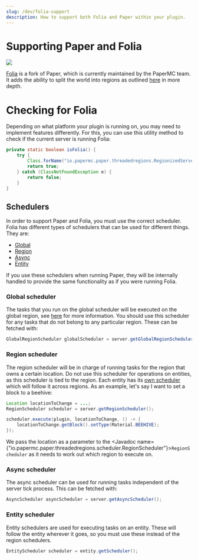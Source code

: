 ---
slug: /dev/folia-support
description: How to support both Folia and Paper within your plugin.
---

# Supporting Paper and Folia

![](/img/folia.png)

[Folia](https://github.com/PaperMC/Folia) is a fork of Paper, which is currently maintained by the PaperMC team. 
It adds the ability to split the world into regions as outlined [here](/folia/reference/overview) in more depth.

# Checking for Folia

Depending on what platform your plugin is running on, you may need to implement features differently. For this, you can
use this utility method to check if the current server is running Folia:

```java
private static boolean isFolia() {
    try {
        Class.forName("io.papermc.paper.threadedregions.RegionizedServer");
        return true;
    } catch (ClassNotFoundException e) {
        return false;
    }
}
```

## Schedulers

In order to support Paper and Folia, you must use the correct scheduler. Folia has different types of schedulers 
that can be used for different things. They are:

- [Global](#global-scheduler)
- [Region](#region-scheduler)
- [Async](#async-scheduler)
- [Entity](#entity-scheduler)

If you use these schedulers when running Paper, they will be internally handled to provide the same functionality as if you were
running Folia.

### Global scheduler
The tasks that you run on the global scheduler will be executed on the global region, see [here](/folia/reference/overview#global-region) for
more information. You should use this scheduler for any tasks that do not belong to any particular region. These can be fetched with:
```java
GlobalRegionScheduler globalScheduler = server.getGlobalRegionScheduler();
```

### Region scheduler
The region scheduler will be in charge of running tasks for the region that owns a certain location. Do not use this scheduler for 
operations on entities, as this scheduler is tied to the region. Each entity has its [own scheduler](#entity-scheduler)
which will follow it across regions. As an example, let's say I want to set a block to a beehive:
```java
Location locationToChange = ...;
RegionScheduler scheduler = server.getRegionScheduler();

scheduler.execute(plugin, locationToChange, () -> {
    locationToChange.getBlock().setType(Material.BEEHIVE);
});
```

We pass the location as a parameter to the <Javadoc name={"io.papermc.paper.threadedregions.scheduler.RegionScheduler"}>`RegionScheduler`</Javadoc>
as it needs to work out which region to execute on.

### Async scheduler
The async scheduler can be used for running tasks independent of the server tick process. This can be fetched with:
```java
AsyncScheduler asyncScheduler = server.getAsyncScheduler();
```

### Entity scheduler
Entity schedulers are used for executing tasks on an entity. These will follow the entity wherever it goes, so you must use
these instead of the region schedulers.
```java
EntityScheduler scheduler = entity.getScheduler();
```
